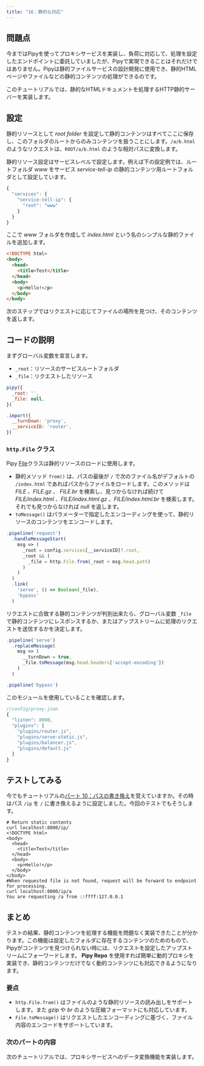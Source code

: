 ```yaml
---
title: "16：静的な対応"
---
```


## 問題点

今まではPipyを使ってプロキシサービスを実装し、負荷に対応して、処理を設定したエンドポイントに委託していましたが、Pipyで実現できることはそれだけではありません。Pipyは静的ファイルサービスの設計開発に使用でき、静的HTMLページやファイルなどの静的コンテンツの処理ができるのです。

このチュートリアルでは、静的なHTMLドキュメントを処理するHTTP静的サーバーを実装します。

## 設定

静的リソースとして *root folder* を設定して静的コンテンツはすべてここに保存し、このフォルダのルートからのみコンテンツを扱うことにします。`/a/b.html` のようなリクエストは、`ROOT/a/b.html` のような相対パスに変換します。

静的リソース設定はサービスレベルで設定します。例えば下の設定例では、ルートフォルダ *www* をサービス *service-tell-ip* の静的コンテンツ用ルートフォルダとして設定しています。

``` js
{
  "services": {
    "service-tell-ip": {
      "root": "www"
    }
  }
}
```

ここで *www* フォルダを作成して *index.html* という名のシンプルな静的ファイルを追加します。

``` html
<!DOCTYPE html>
<body>
  <head>
    <title>Test</title>
  </head>
  <body>
    <p>Hello!</p>
  </body>
</body>
```

次のステップではリクエストに応じてファイルの場所を見つけ、そのコンテンツを返します。

## コードの説明

まずグローバル変数を宣言します。
* `_root`：リソースのサービスルートフォルダ
* `_file`：リクエストしたリソース

``` js
pipy({
  _root: '',
  _file: null,
})

.import({
  __turnDown: 'proxy',
  __serviceID: 'router',
})
```

### `http.File` クラス

Pipy [File](/reference/api/http/File)クラスは静的リソースのロードに使用します。

* 静的メソッド `from()` は、パスの最後が `/` で次のファイル名がデフォルトの `/index.html` であればパスからファイルをロードします。このメソッドは *FILE* 、*FILE.gz* 、 *FILE.br* を検索し、見つからなければ続けて *FILE/index.html* 、*FILE/index.html.gz* 、*FILE/index.html.br* を検索します。それでも見つからなければ *null* を返します。
* `toMessage()` はパラメーターで指定したエンコーディングを使って、静的リソースのコンテンツをエンコードします。

``` js
.pipeline('request')
  .handleMessageStart(
    msg => (
      _root = config.services[__serviceID]?.root,
      _root && (
        _file = http.File.from(_root + msg.head.path)
      )
    )
  )
  .link(
    'serve', () => Boolean(_file),
    'bypass'
  )
```

リクエストに合致する静的コンテンツが判別出来たら、グローバル変数 `_file` で静的コンテンツにレスポンスするか、またはアップストリームに処理のリクエストを送信するかを決定します。

``` js
.pipeline('serve')
  .replaceMessage(
    msg => (
      __turnDown = true,
      _file.toMessage(msg.head.headers['accept-encoding'])
    )
  )

.pipeline('bypass')
```

このモジュールを使用していることを確認します。

``` js
//config/proxy.json
{
  "listen": 8000,
  "plugins": [
    "plugins/router.js",
    "plugins/serve-static.js",
    "plugins/balancer.js",
    "plugins/default.js"
  ]
}
```

## テストしてみる

今でもチュートリアルの[パート 10：パスの書き換え](/tutorial/10-path-rewriting)を覚えていますか。その時はパス `/ip` を `/` に書き換えるように設定しました。今回のテストでもそうします。

``` shell
# Return static contents
curl localhost:8000/ip/
<!DOCTYPE html>
<body>
  <head>
    <title>Test</title>
  </head>
  <body>
    <p>Hello!</p>
  </body>
</body>
#When requested file is not found, request will be forward to endpoint for processing.
curl localhost:8000/ip/a
You are requesting /a from ::ffff:127.0.0.1
```

## まとめ

テストの結果、静的コンテンツを処理する機能を問題なく実装できたことが分かります。この機能は設定したフォルダに存在するコンテンツのためのもので、Pipyがコンテンツを見つけられない時には、リクエストを設定したアップストリームにフォーワードします。 **Pipy Repo** を使用すれば簡単に動的プロキシを実装でき、静的コンテンツだけでなく動的コンテンツにも対応できるようになります。

### 要点

* `http.File.from()` はファイルのような静的リソースの読み出しをサポートします。また *gzip* や *br* のような圧縮フォーマットにも対応しています。
* `File.toMessage()` はリクエストしたエンコーディングに基づく、ファイル内容のエンコードをサポートしています。

### 次のパートの内容

次のチュートリアルでは、プロキシサービスへのデータ変換機能を実装します。
